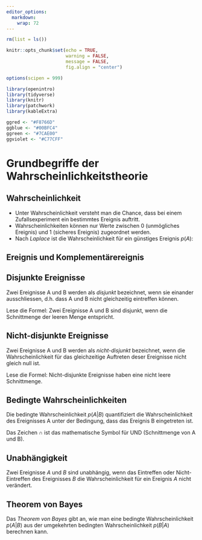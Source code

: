 ```yaml
---
editor_options: 
  markdown: 
    wrap: 72
---
```


```r
rm(list = ls())

knitr::opts_chunk$set(echo = TRUE, 
                      warning = FALSE, 
                      message = FALSE,
                      fig.align = "center")

options(scipen = 999)

library(openintro)
library(tidyverse)
library(knitr)
library(patchwork)
library(kableExtra)

ggred <- "#F8766D"
ggblue <- "#00BFC4"
ggreen <- "#7CAE00"
ggviolet <- "#C77CFF"
```

# Grundbegriffe der Wahrscheinlichkeitstheorie

## Wahrscheinlichkeit 

* Unter Wahrscheinlichkeit versteht man die Chance, dass bei einem Zufallsexperiment ein bestimmtes Ereignis auftritt.   
* Wahrscheinlichkeiten können nur Werte zwischen 0 (unmögliches Ereignis) und 1 (sicheres Ereignis) zugeordnet werden.   
* Nach *Laplace* ist die Wahrscheinlichkeit für ein günstiges Ereignis $p(A)$:

\begin{equation}
  p(A) = \frac{n_A}{N_{gesamt}} = \frac{Anzahl~der~günstigen~Ereignisse}{Anzahl~der~möglichen~Ereignisse}
  (\#eq:prob-p)
\end{equation}

## Ereignis und Komplementärereignis 

\begin{equation}
  p(A) + p(Nicht~A) = 1
  (\#eq:prob-p-q)
\end{equation}

## Disjunkte Ereignisse

Zwei Ereignisse A und B werden als *disjunkt* bezeichnet, wenn sie einander ausschliessen, d.h. dass A und B nicht gleichzeitig eintreffen können.   

\begin{equation}
  A \cap B = 0
  (\#eq:disjoint)
\end{equation}

Lese die Formel: Zwei Ereignisse A und B sind disjunkt, wenn die Schnittmenge der leeren Menge entspricht.   

## Nicht-disjunkte Ereignisse   

Zwei Ereignisse A und B werden als *nicht-disjunkt* bezeichnet, wenn die Wahrscheinlichkeit für das gleichzeitige Auftreten deser Ereignisse nicht gleich null ist.  

\begin{equation}
  A \cap B \neq 0
  (\#eq:disjoint)
\end{equation}

Lese die Formel: Nicht-disjunkte Ereignisse haben eine nicht leere Schnittmenge.   

## Bedingte Wahrscheinlichkeiten  

Die bedingte Wahrscheinlichkeit $p(A|B)$ quantifiziert die Wahrscheinlichkeit des Ereignisses A unter der Bedingung, dass das Ereignis B eingetreten ist.  

\begin{equation}
  p(A|B) = \frac{p(A \cap B)}{P(B)}
  (\#eq:condprob)
\end{equation}  

Das Zeichen $\cap$ ist das mathematische Symbol für UND (Schnittmenge von A und B).  

## Unabhängigkeit

Zwei Ereignisse $A$ und $B$ sind unabhängig, wenn das Eintreffen oder Nicht-Eintreffen des Ereignisses $B$ die Wahrscheinlichkeit für ein Ereignis $A$ nicht verändert.  

\begin{equation}
  p(A) = p(A|B) ~, ~p(B) = p(B|A)
  (\#eq:independency)
\end{equation} 

## Theorem von Bayes

Das *Theorem von Bayes* gibt an, wie man eine bedingte Wahrscheinlichkeit $p(A|B)$ aus der umgekehrten bedingten Wahrscheinlichkeit $p(B|A)$ berechnen kann.   

\begin{equation}
  p(A|B)= \frac{p(A) \times p(B|A)}{p(B)}
  (\#eq:bayes)
\end{equation}  

<br/>

